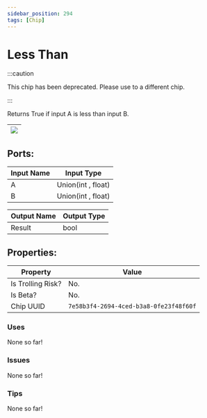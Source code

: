 ```yaml
---
sidebar_position: 294
tags: [Chip]
---
```


# Less Than
:::caution

This chip has been deprecated. Please use to a different chip.

:::

Returns True if input A is less than input B.

| ![](https://images-ext-2.discordapp.net/external/MPmIaQzlEPmgGWlgi-WxBBXt0Bjv_zWPkg1y1f_sy3s/https/www.recroomcircuits.com/image/circuit/absolute-value?width=206&height=108) |
|-----|

## Ports:

| Input Name | Input Type |
|-----------|-----------|
| A | Union(int , float) |
| B | Union(int , float) |

| Output Name | Output Type |
|-----------|-----------|
| Result | bool |

## Properties:

| Property  | Value |
|-------------------|-----------|
| Is Trolling Risk? | No. |
| Is Beta? | No. |
| Chip UUID | `7e58b3f4-2694-4ced-b3a8-0fe23f48f60f` |

### Uses
None so far!

### Issues
None so far!

### Tips
None so far!
